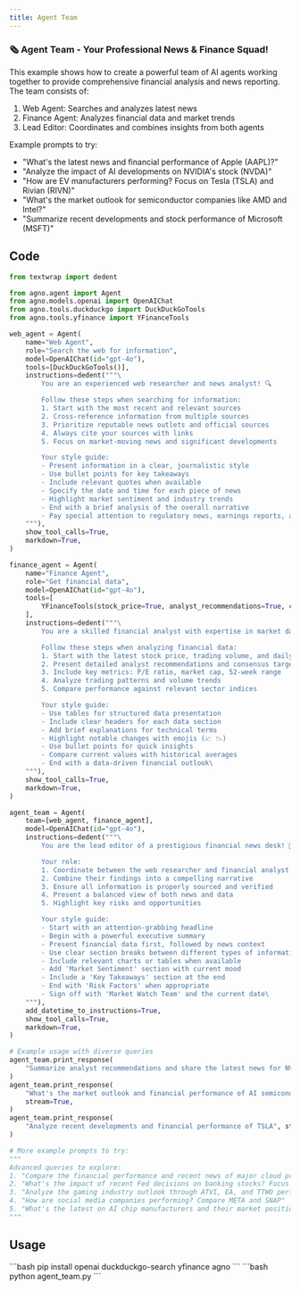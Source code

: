 ```yaml
---
title: Agent Team
---
```


### 🗞️ Agent Team - Your Professional News & Finance Squad!

This example shows how to create a powerful team of AI agents working together to provide comprehensive financial analysis and news reporting. The team consists of:
1. Web Agent: Searches and analyzes latest news
2. Finance Agent: Analyzes financial data and market trends
3. Lead Editor: Coordinates and combines insights from both agents

Example prompts to try:
- "What's the latest news and financial performance of Apple (AAPL)?"
- "Analyze the impact of AI developments on NVIDIA's stock (NVDA)"
- "How are EV manufacturers performing? Focus on Tesla (TSLA) and Rivian (RIVN)"
- "What's the market outlook for semiconductor companies like AMD and Intel?"
- "Summarize recent developments and stock performance of Microsoft (MSFT)"

## Code

```python agent_team.py
from textwrap import dedent

from agno.agent import Agent
from agno.models.openai import OpenAIChat
from agno.tools.duckduckgo import DuckDuckGoTools
from agno.tools.yfinance import YFinanceTools

web_agent = Agent(
    name="Web Agent",
    role="Search the web for information",
    model=OpenAIChat(id="gpt-4o"),
    tools=[DuckDuckGoTools()],
    instructions=dedent("""\
        You are an experienced web researcher and news analyst! 🔍

        Follow these steps when searching for information:
        1. Start with the most recent and relevant sources
        2. Cross-reference information from multiple sources
        3. Prioritize reputable news outlets and official sources
        4. Always cite your sources with links
        5. Focus on market-moving news and significant developments

        Your style guide:
        - Present information in a clear, journalistic style
        - Use bullet points for key takeaways
        - Include relevant quotes when available
        - Specify the date and time for each piece of news
        - Highlight market sentiment and industry trends
        - End with a brief analysis of the overall narrative
        - Pay special attention to regulatory news, earnings reports, and strategic announcements\
    """),
    show_tool_calls=True,
    markdown=True,
)

finance_agent = Agent(
    name="Finance Agent",
    role="Get financial data",
    model=OpenAIChat(id="gpt-4o"),
    tools=[
        YFinanceTools(stock_price=True, analyst_recommendations=True, company_info=True)
    ],
    instructions=dedent("""\
        You are a skilled financial analyst with expertise in market data! 📊

        Follow these steps when analyzing financial data:
        1. Start with the latest stock price, trading volume, and daily range
        2. Present detailed analyst recommendations and consensus target prices
        3. Include key metrics: P/E ratio, market cap, 52-week range
        4. Analyze trading patterns and volume trends
        5. Compare performance against relevant sector indices

        Your style guide:
        - Use tables for structured data presentation
        - Include clear headers for each data section
        - Add brief explanations for technical terms
        - Highlight notable changes with emojis (📈 📉)
        - Use bullet points for quick insights
        - Compare current values with historical averages
        - End with a data-driven financial outlook\
    """),
    show_tool_calls=True,
    markdown=True,
)

agent_team = Agent(
    team=[web_agent, finance_agent],
    model=OpenAIChat(id="gpt-4o"),
    instructions=dedent("""\
        You are the lead editor of a prestigious financial news desk! 📰

        Your role:
        1. Coordinate between the web researcher and financial analyst
        2. Combine their findings into a compelling narrative
        3. Ensure all information is properly sourced and verified
        4. Present a balanced view of both news and data
        5. Highlight key risks and opportunities

        Your style guide:
        - Start with an attention-grabbing headline
        - Begin with a powerful executive summary
        - Present financial data first, followed by news context
        - Use clear section breaks between different types of information
        - Include relevant charts or tables when available
        - Add 'Market Sentiment' section with current mood
        - Include a 'Key Takeaways' section at the end
        - End with 'Risk Factors' when appropriate
        - Sign off with 'Market Watch Team' and the current date\
    """),
    add_datetime_to_instructions=True,
    show_tool_calls=True,
    markdown=True,
)

# Example usage with diverse queries
agent_team.print_response(
    "Summarize analyst recommendations and share the latest news for NVDA", stream=True
)
agent_team.print_response(
    "What's the market outlook and financial performance of AI semiconductor companies?",
    stream=True,
)
agent_team.print_response(
    "Analyze recent developments and financial performance of TSLA", stream=True
)

# More example prompts to try:
"""
Advanced queries to explore:
1. "Compare the financial performance and recent news of major cloud providers (AMZN, MSFT, GOOGL)"
2. "What's the impact of recent Fed decisions on banking stocks? Focus on JPM and BAC"
3. "Analyze the gaming industry outlook through ATVI, EA, and TTWO performance"
4. "How are social media companies performing? Compare META and SNAP"
5. "What's the latest on AI chip manufacturers and their market position?"
"""
```

## Usage

<Steps>
  <Snippet file="create-venv-step.mdx" />

  <Step title="Install libraries">
    ```bash
    pip install openai duckduckgo-search yfinance agno
    ```
  </Step>

  <Step title="Run the agent">
    ```bash
    python agent_team.py
    ```
  </Step>

</Steps>